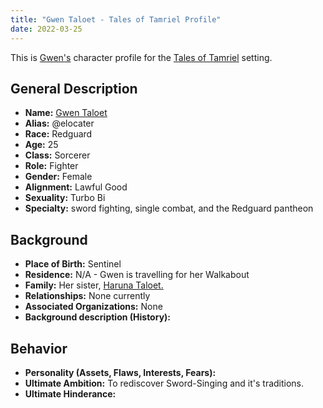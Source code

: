 ```yaml
---
title: "Gwen Taloet - Tales of Tamriel Profile"
date: 2022-03-25
---
```


This is [Gwen's](/original-character/gwen-taloet) character profile for the
[Tales of Tamriel](/tales-of-tamriel/) setting.

## General Description

 - **Name:** [Gwen Taloet](/original-character/gwen-taloet)
 - **Alias:** @elocater
 - **Race:** Redguard
 - **Age:** 25
 - **Class:** Sorcerer
 - **Role:** Fighter
 - **Gender:** Female
 - **Alignment:** Lawful Good
 - **Sexuality:** Turbo Bi
 - **Specialty:** sword fighting, single combat, and the Redguard pantheon

## Background

 - **Place of Birth:** Sentinel
 - **Residence:** N/A - Gwen is travelling for her Walkabout
 - **Family:** Her sister, [Haruna Taloet.](/original-character/haruna-taloet)
 - **Relationships:** None currently
 - **Associated Organizations:** None
 - **Background description (History):**

## Behavior

- **Personality (Assets, Flaws, Interests, Fears):**
- **Ultimate Ambition:** To rediscover Sword-Singing and it's traditions.
- **Ultimate Hinderance:**

